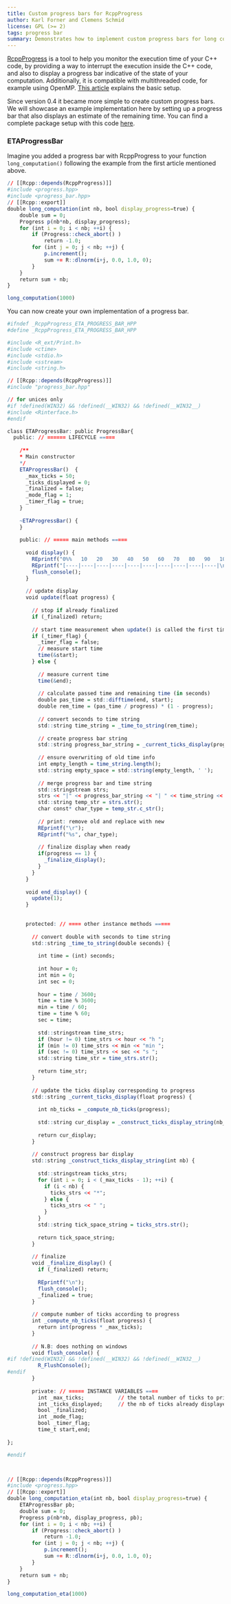 ```yaml
---
title: Custom progress bars for RcppProgress
author: Karl Forner and Clemens Schmid
license: GPL (>= 2)
tags: progress bar
summary: Demonstrates how to implement custom progress bars for long computations in C++.
---
```


[RcppProgress](http://cran.r-project.org/web/packages/RcppProgress/index.html) 
is a tool to help you monitor the execution time of your C++ code, by
providing a way to interrupt the execution inside the C++ code, and also to
display a progress bar indicative of the state of your computation. Additionally, 
it is compatible with multithreaded code, for example using OpenMP. 
[This article](http://gallery.rcpp.org/articles/using-rcppprogress/) explains the 
basic setup.

Since version 0.4 it became more simple to create custom progress bars. We will 
showcase an example implementation here by setting up a progress bar that also
displays an estimate of the remaining time. You can find a complete package setup 
with this code [here](https://github.com/kforner/rcpp_progress/tree/master/inst/examples/RcppProgressETA). 

### ETAProgressBar

Imagine you added a progress bar with RcppProgress to your function `long_computation()` 
following the example from the first article mentioned above.
 
```r
// [[Rcpp::depends(RcppProgress)]]
#include <progress.hpp>
#include <progress_bar.hpp>
// [[Rcpp::export]]
double long_computation(int nb, bool display_progress=true) {
    double sum = 0;
    Progress p(nb*nb, display_progress);
    for (int i = 0; i < nb; ++i) {
        if (Progress::check_abort() )
            return -1.0;
        for (int j = 0; j < nb; ++j) {
            p.increment(); 
            sum += R::dlnorm(i+j, 0.0, 1.0, 0);
        }
    }
    return sum + nb;
}
```

```r
long_computation(1000)
```

You can now create your own implementation of a progress bar.

```r
#ifndef _RcppProgress_ETA_PROGRESS_BAR_HPP
#define _RcppProgress_ETA_PROGRESS_BAR_HPP

#include <R_ext/Print.h>
#include <ctime>
#include <stdio.h>
#include <sstream>
#include <string.h>

// [[Rcpp::depends(RcppProgress)]]
#include "progress_bar.hpp"

// for unices only
#if !defined(WIN32) && !defined(__WIN32) && !defined(__WIN32__)
#include <Rinterface.h>
#endif

class ETAProgressBar: public ProgressBar{
  public: // ====== LIFECYCLE =====
    
    /**
    * Main constructor
    */
    ETAProgressBar()  {
      _max_ticks = 50;
      _ticks_displayed = 0;
      _finalized = false;
      _mode_flag = 1;
      _timer_flag = true;
    }
    
    ~ETAProgressBar() {
    }
    
    public: // ===== main methods =====
      
      void display() {
        REprintf("0%%   10   20   30   40   50   60   70   80   90   100%%\n");
        REprintf("[----|----|----|----|----|----|----|----|----|----|\n");
        flush_console();
      }
      
      // update display
      void update(float progress) {
        
        // stop if already finalized
        if (_finalized) return;
        
        // start time measurement when update() is called the first time
        if (_timer_flag) {
          _timer_flag = false;
          // measure start time
          time(&start);
        } else {
          
          // measure current time
          time(&end);
          
          // calculate passed time and remaining time (in seconds)
          double pas_time = std::difftime(end, start);
          double rem_time = (pas_time / progress) * (1 - progress);
          
          // convert seconds to time string
          std::string time_string = _time_to_string(rem_time);
          
          // create progress bar string 
          std::string progress_bar_string = _current_ticks_display(progress);
          
          // ensure overwriting of old time info
          int empty_length = time_string.length();
          std::string empty_space = std::string(empty_length, ' ');
          
          // merge progress bar and time string
          std::stringstream strs;
          strs << "|" << progress_bar_string << "| " << time_string << empty_space;
          std::string temp_str = strs.str();
          char const* char_type = temp_str.c_str();
          
          // print: remove old and replace with new
          REprintf("\r");
          REprintf("%s", char_type);
          
          // finalize display when ready
          if(progress == 1) {
            _finalize_display();
          }  
        }
      }
      
      void end_display() {
        update(1);
      }
      
      
      protected: // ==== other instance methods =====
        
        // convert double with seconds to time string
        std::string _time_to_string(double seconds) {
          
          int time = (int) seconds;
          
          int hour = 0;
          int min = 0;
          int sec = 0;
          
          hour = time / 3600;
          time = time % 3600;
          min = time / 60;
          time = time % 60;
          sec = time;
          
          std::stringstream time_strs;
          if (hour != 0) time_strs << hour << "h ";
          if (min != 0) time_strs << min << "min ";
          if (sec != 0) time_strs << sec << "s ";
          std::string time_str = time_strs.str();
          
          return time_str;
        }
        
        // update the ticks display corresponding to progress
        std::string _current_ticks_display(float progress) {
          
          int nb_ticks = _compute_nb_ticks(progress);
          
          std::string cur_display = _construct_ticks_display_string(nb_ticks);
          
          return cur_display;
        }
        
        // construct progress bar display
        std::string _construct_ticks_display_string(int nb) {
          
          std::stringstream ticks_strs;
          for (int i = 0; i < (_max_ticks - 1); ++i) {
            if (i < nb) {
              ticks_strs << "*";
            } else {
              ticks_strs << " ";
            }
          }
          std::string tick_space_string = ticks_strs.str();
          
          return tick_space_string;
        }
        
        // finalize
        void _finalize_display() {
          if (_finalized) return;
          
          REprintf("\n");
          flush_console();
          _finalized = true;
        }
        
        // compute number of ticks according to progress
        int _compute_nb_ticks(float progress) {
          return int(progress * _max_ticks);
        }
        
        // N.B: does nothing on windows
        void flush_console() {
#if !defined(WIN32) && !defined(__WIN32) && !defined(__WIN32__)
          R_FlushConsole();
#endif
        }
        
        private: // ===== INSTANCE VARIABLES ====
          int _max_ticks;   		// the total number of ticks to print
          int _ticks_displayed; 	// the nb of ticks already displayed
          bool _finalized;
          int _mode_flag;
          bool _timer_flag;
          time_t start,end;
          
};

#endif



// [[Rcpp::depends(RcppProgress)]]
#include <progress.hpp>
// [[Rcpp::export]]
double long_computation_eta(int nb, bool display_progress=true) {
    ETAProgressBar pb;
    double sum = 0;
    Progress p(nb*nb, display_progress, pb);
    for (int i = 0; i < nb; ++i) {
        if (Progress::check_abort() )
            return -1.0;
        for (int j = 0; j < nb; ++j) {
            p.increment(); 
            sum += R::dlnorm(i+j, 0.0, 1.0, 0);
        }
    }
    return sum + nb;
}
```

```r
long_computation_eta(1000)
```
